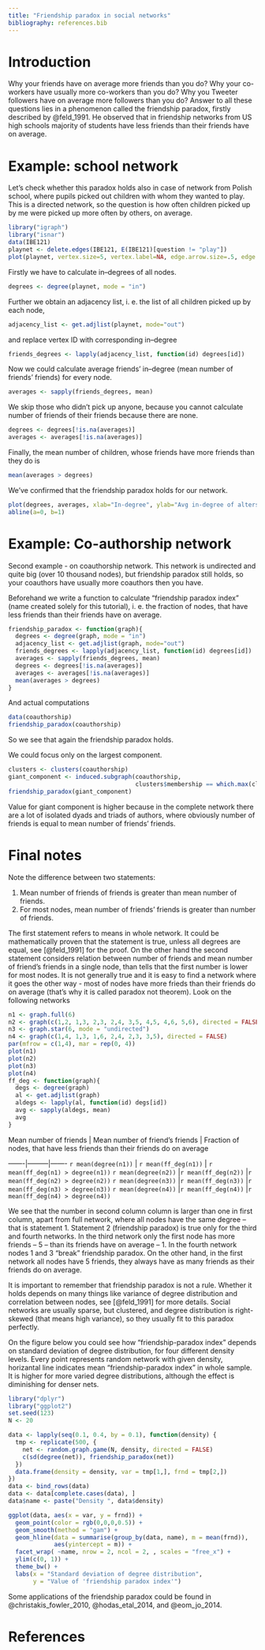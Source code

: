 ```yaml
---
title: "Friendship paradox in social networks"
bibliography: references.bib
---
```


# Introduction

Why your friends have on average more friends than you do? Why your co-workers have usually more co-workers than you do? Why you Tweeter followers have on average more followers than you do? Answer to all these questions lies in a phenomenon called the friendship paradox, firstly described by @feld_1991. He observed that in friendship networks from US high schools majority of students have less friends than their friends have on average. 


# Example: school network

Let's check whether this paradox holds also in case of network from Polish school, where pupils picked out children with whom they wanted to play. This is a directed network, so the question is how often children picked up by me were picked up more often by others, on average.

```r
library("igraph")
library("isnar")
data(IBE121)
playnet <- delete.edges(IBE121, E(IBE121)[question != "play"])
plot(playnet, vertex.size=5, vertex.label=NA, edge.arrow.size=.5, edge.curved=.1)
```

Firstly we have to calculate in--degrees of all nodes.
```r
degrees <- degree(playnet, mode = "in")
```

Further we obtain an adjacency list, i. e. the list of all children picked up by each node,
```r
adjacency_list <- get.adjlist(playnet, mode="out")
```

and replace vertex ID with corresponding in--degree
```r
friends_degrees <- lapply(adjacency_list, function(id) degrees[id])
``` 

Now we could calculate average friends' in--degree (mean number of friends' friends) for every node.
```r
averages <- sapply(friends_degrees, mean)
```

We skip those who didn't pick up anyone, because you cannot calculate number of friends of their friends because there are none.
```r
degrees <- degrees[!is.na(averages)]
averages <- averages[!is.na(averages)]
```

Finally, the mean number of children, whose friends have more friends than they do is
```r
mean(averages > degrees)
```

We've confirmed that the friendship paradox holds for our network.

```r
plot(degrees, averages, xlab="In-degree", ylab="Avg in-degree of alters")
abline(a=0, b=1)
```


# Example: Co-authorship network


Second example - on coauthorship network. This network is undirected and quite big (over 10 thousand nodes), but friendship paradox still holds, so your coauthors have usually more coauthors then you have.

Beforehand we write a function to calculate "friendship paradox index" (name created solely for this tutorial), i. e. the fraction of nodes, that have less friends than their friends have on average. 

```r
friendship_paradox <- function(graph){
  degrees <- degree(graph, mode = "in")
  adjacency_list <- get.adjlist(graph, mode="out")
  friends_degrees <- lapply(adjacency_list, function(id) degrees[id])
  averages <- sapply(friends_degrees, mean)
  degrees <- degrees[!is.na(averages)]
  averages <- averages[!is.na(averages)]
  mean(averages > degrees)
}
```

And actual computations
```r
data(coauthorship)
friendship_paradox(coauthorship)
```

So we see that again the friendship paradox holds.

We could focus only on the largest component.
```r
clusters <- clusters(coauthorship)
giant_component <- induced.subgraph(coauthorship, 
                                    clusters$membership == which.max(clusters$csize))
friendship_paradox(giant_component)
```

Value for giant component is higher because in the complete network there are a lot of isolated dyads and triads of authors, where obviously number of friends is equal to mean number of friends' friends.




# Final notes

Note the difference between two statements:

1. Mean number of friends of friends is greater than mean number of friends.
2. For most nodes, mean number of friends' friends is greater than number of friends.

The first statement refers to means in whole network. It could be mathematically proven that the statement is true, unless all degrees are equal, see [@feld_1991] for the proof. On the other hand the second statement considers relation between number of friends and mean number of friend's friends in a single node, than tells that the first number is lower for most nodes. It is not generally true and it is easy to find a network where it goes the other way - most of nodes have more frieds than their friends do on average (that's why it is called paradox not theorem). Look on the following networks

```r
n1 <- graph.full(6)
n2 <- graph(c(1,2, 1,3, 2,3, 2,4, 3,5, 4,5, 4,6, 5,6), directed = FALSE)
n3 <- graph.star(6, mode = "undirected")
n4 <- graph(c(1,4, 1,3, 1,6, 2,4, 2,3, 3,5), directed = FALSE)
par(mfrow = c(1,4), mar = rep(0, 4))
plot(n1)
plot(n2)
plot(n3)
plot(n4)
ff_deg <- function(graph){
  degs <- degree(graph)
  al <- get.adjlist(graph)
  aldegs <- lapply(al, function(id) degs[id])
  avg <- sapply(aldegs, mean)
  avg
}
```

Mean number of friends | Mean number of friend's friends | Fraction of nodes, that have less friends than their friends do on average

-------|---------|-------
`r mean(degree(n1))` | `r mean(ff_deg(n1))` | `r mean(ff_deg(n1) > degree(n1))`
`r mean(degree(n2))` |`r mean(ff_deg(n2))` |`r mean(ff_deg(n2) > degree(n2))`
`r mean(degree(n3))` |`r mean(ff_deg(n3))` |`r mean(ff_deg(n3) > degree(n3))`
`r mean(degree(n4))` |`r mean(ff_deg(n4))` |`r mean(ff_deg(n4) > degree(n4))`

We see that the number in second column column is larger than one in first column, apart from full network, where all nodes have the same degree -- that is statement 1. Statement 2 (friendship paradox) is true only for the third and fourth networks. In the third network only the first node has more friends -- 5 -- than its friends have on average -- 1. In the fourth network nodes 1 and 3 "break" friendship paradox. On the other hand, in the first network all nodes have 5 friends, they always have as many friends as their friends do on average. 


It is important to remember that friendship paradox is not a rule. Whether it holds depends on many things like variance of degree distribution and correlation between nodes, see [@feld_1991] for more details. Social networks are usually sparse, but clustered, and degree distribution is right-skewed (that means high variance), so they usually fit to this paradox perfectly.

On the figure below you could see how "friendship-paradox index" depends on standard deviation of degree distribution, for four different density levels. Every point represents random network with given density, horizantal line indicates mean "friendship-paradox index" in whole sample. It is higher for more varied degree distributions, although the effect is diminishing for denser nets.

```r
library("dplyr")
library("ggplot2")
set.seed(123)
N <- 20

data <- lapply(seq(0.1, 0.4, by = 0.1), function(density) {
  tmp <- replicate(500, {
    net <- random.graph.game(N, density, directed = FALSE)
    c(sd(degree(net)), friendship_paradox(net))
  })
  data.frame(density = density, var = tmp[1,], frnd = tmp[2,])
})
data <- bind_rows(data)
data <- data[complete.cases(data), ]
data$name <- paste("Density ", data$density)

ggplot(data, aes(x = var, y = frnd)) +
  geom_point(color = rgb(0,0,0,0.5)) +
  geom_smooth(method = "gam") +
  geom_hline(data = summarise(group_by(data, name), m = mean(frnd)),
             aes(yintercept = m)) +
  facet_wrap( ~name, nrow = 2, ncol = 2, , scales = "free_x") +
  ylim(c(0, 1)) +
  theme_bw() +
  labs(x = "Standard deviation of degree distribution",
       y = "Value of 'friendship paradox index'")
```


Some applications of the friendship paradox could be found in @christakis_fowler_2010, @hodas_etal_2014, and @eom_jo_2014.

# References
